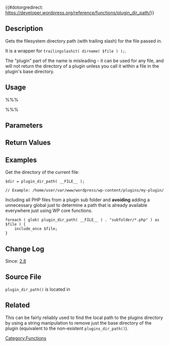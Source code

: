 {{#dotorgredirect: https://developer.wordpress.org/reference/functions/plugin_dir_path/}}

== Description ==

Gets the filesystem directory path (with trailing slash) for the file passed in.

It is a wrapper for <tt>trailingslashit( dirname( $file ) );</tt>.

The "plugin" part of the name is misleading - it can be used for any file, and will not return the directory of a plugin unless you call it within a file in the plugin's base directory.

== Usage ==

%%%<?php $path = plugin_dir_path( $file ); ?>%%%

== Parameters ==

{{Parameter|$file|string|A full file path (e.g. <tt>[http://php.net/manual/en/language.constants.predefined.php#constant.file __FILE__]</tt>).|required}}

== Return Values ==

{{Return||string|The absolute path of the directory that contains the file, with trailing slash.}}

== Examples ==
Get the directory of the current file:
<pre>
$dir = plugin_dir_path( __FILE__ );

// Example: /home/user/var/www/wordpress/wp-content/plugins/my-plugin/
</pre>

Including all PHP files from a plugin sub folder and '''avoiding''' adding a unnecessary global just to determine a path that is already available everywhere just using WP core functions.
<pre>
foreach ( glob( plugin_dir_path( __FILE__ ) . "subfolder/*.php" ) as $file ) {
    include_once $file;
}
</pre>

== Change Log ==

Since: [[Version 2.8|2.8]]

== Source File ==

<tt>plugin_dir_path()</tt> is located in {{Trac|wp-includes/plugin.php}}

== Related ==

This can be fairly reliably used to find the local path to the plugins directory by using a string manipulation to remove just the base directory of the plugin (equivalent to the non-existent <code>plugins_dir_path()</code>). 

{{Tag Plugin Paths}}

[[Category:Functions]]